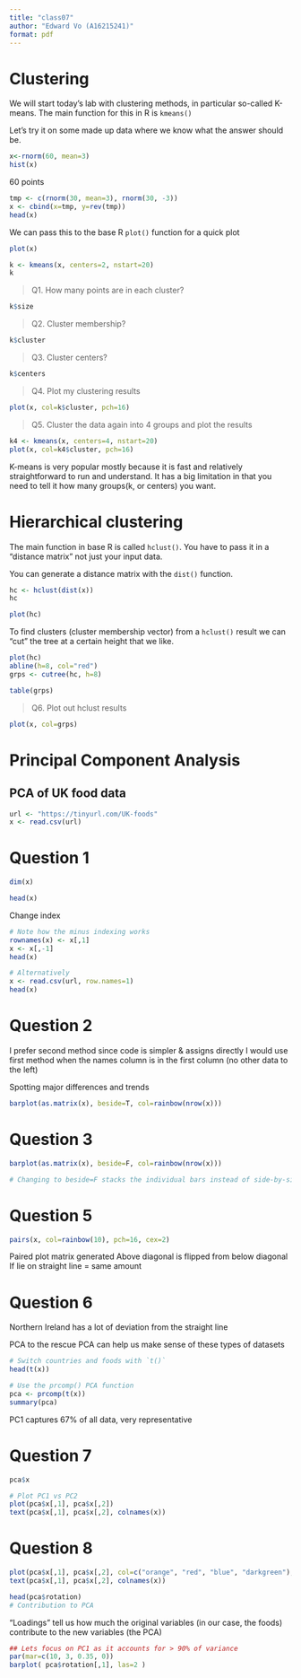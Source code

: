 ```yaml
---
title: "class07"
author: "Edward Vo (A16215241)"
format: pdf
---
```


# Clustering

We will start today's lab with clustering methods, in particular so-called K-means. The main function for this in R is `kmeans()`

Let's try it on some made up data where we know what the answer should be.

```r
x<-rnorm(60, mean=3)
hist(x)
```

60 points
```r
tmp <- c(rnorm(30, mean=3), rnorm(30, -3))
x <- cbind(x=tmp, y=rev(tmp))
head(x)
```

We can pass this to the base R `plot()` function for a quick plot

```r
plot(x)
```

```r
k <- kmeans(x, centers=2, nstart=20)
k
```

> Q1. How many points are in each cluster?

```r
k$size
```

> Q2. Cluster membership?

```r
k$cluster
```

> Q3. Cluster centers?

```r
k$centers
```

> Q4. Plot my clustering results

```r
plot(x, col=k$cluster, pch=16)
```

> Q5. Cluster the data again into 4 groups and plot the results

```r
k4 <- kmeans(x, centers=4, nstart=20)
plot(x, col=k4$cluster, pch=16)
```

K-means is very popular mostly because it is fast and relatively straightforward to run and understand. It has a big limitation in that you need to tell it how many groups(k, or centers) you want.

# Hierarchical clustering

The main function in base R is called `hclust()`. You have to pass it in a "distance matrix" not just your input data.

You can generate a distance matrix with the `dist()` function.

```r
hc <- hclust(dist(x))
hc
```

```r
plot(hc)
```

To find clusters (cluster membership vector) from a `hclust()` result we can "cut" the tree at a certain height that we like.

```r
plot(hc)
abline(h=8, col="red")
grps <- cutree(hc, h=8)
```

```r
table(grps)
```

> Q6. Plot out hclust results

```r
plot(x, col=grps)
```

# Principal Component Analysis

## PCA of UK food data

```r
url <- "https://tinyurl.com/UK-foods"
x <- read.csv(url)
```

# Question 1

```r
dim(x)
```

```r
head(x)
```

Change index
```r
# Note how the minus indexing works
rownames(x) <- x[,1]
x <- x[,-1]
head(x)
```

```r
# Alternatively
x <- read.csv(url, row.names=1)
head(x)
```

# Question 2
I prefer second method since code is simpler & assigns directly
I would use first method when the names column is in the first column (no other data to the left)

Spotting major differences and trends
```r
barplot(as.matrix(x), beside=T, col=rainbow(nrow(x)))
```

# Question 3
```r
barplot(as.matrix(x), beside=F, col=rainbow(nrow(x)))

# Changing to beside=F stacks the individual bars instead of side-by-side
```

# Question 5

```r
pairs(x, col=rainbow(10), pch=16, cex=2)
```
Paired plot matrix generated
Above diagonal is flipped from below diagonal
If lie on straight line = same amount

# Question 6
Northern Ireland has a lot of deviation from the straight line

PCA to the rescue
PCA can help us make sense of these types of datasets
```r
# Switch countries and foods with `t()`
head(t(x))

# Use the prcomp() PCA function 
pca <- prcomp(t(x))
summary(pca)
```
PC1 captures 67% of all data, very representative

# Question 7
```r
pca$x

# Plot PC1 vs PC2
plot(pca$x[,1], pca$x[,2])
text(pca$x[,1], pca$x[,2], colnames(x))
```

# Question 8
```r
plot(pca$x[,1], pca$x[,2], col=c("orange", "red", "blue", "darkgreen"), pch=16)
text(pca$x[,1], pca$x[,2], colnames(x))
```

```r
head(pca$rotation)
# Contribution to PCA
```
"Loadings" tell us how much the original variables (in our case, the foods) contribute to the new variables (the PCA)
```r
## Lets focus on PC1 as it accounts for > 90% of variance 
par(mar=c(10, 3, 0.35, 0))
barplot( pca$rotation[,1], las=2 )
```

